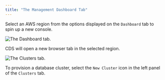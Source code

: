 ```yaml
---
title: "The Management Dashboard Tab"
---
```


<div id="cds_mgmt_dashboard" class="registered_link"></div>


Select an AWS region from the options displayed on the `Dashboard` tab to spin up a new console.

![*The Dashboard tab.*](images/cds_mgt_dashboard.png)

CDS will open a new browser tab in the selected region.

![*The Clusters tab.*](images/cds_mgmt_console_cluster_tab.png)

To provision a database cluster, select the `New Cluster` icon in the left panel of the `Clusters` tab.
